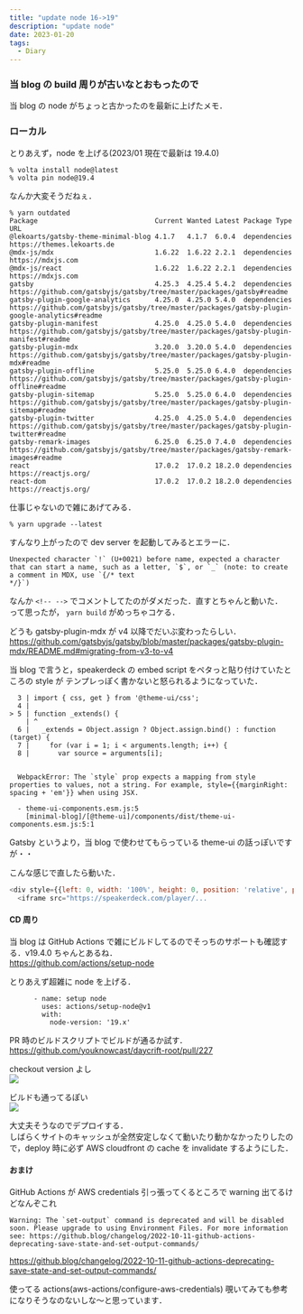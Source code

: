 ```yaml
---
title: "update node 16->19"
description: "update node"
date: 2023-01-20
tags:
  - Diary
---
```


### 当 blog の build 周りが古いなとおもったので

当 blog の node がちょっと古かったのを最新に上げたメモ．

### ローカル

とりあえず，node を上げる(2023/01 現在で最新は 19.4.0)

```
% volta install node@latest
% volta pin node@19.4
```

なんか大変そうだねぇ．

```
% yarn outdated
Package                             Current Wanted Latest Package Type URL                                                                                          
@lekoarts/gatsby-theme-minimal-blog 4.1.7   4.1.7  6.0.4  dependencies https://themes.lekoarts.de                                                                   
@mdx-js/mdx                         1.6.22  1.6.22 2.2.1  dependencies https://mdxjs.com                                                                            
@mdx-js/react                       1.6.22  1.6.22 2.2.1  dependencies https://mdxjs.com                                                                            
gatsby                              4.25.3  4.25.4 5.4.2  dependencies https://github.com/gatsbyjs/gatsby/tree/master/packages/gatsby#readme                        
gatsby-plugin-google-analytics      4.25.0  4.25.0 5.4.0  dependencies https://github.com/gatsbyjs/gatsby/tree/master/packages/gatsby-plugin-google-analytics#readme
gatsby-plugin-manifest              4.25.0  4.25.0 5.4.0  dependencies https://github.com/gatsbyjs/gatsby/tree/master/packages/gatsby-plugin-manifest#readme        
gatsby-plugin-mdx                   3.20.0  3.20.0 5.4.0  dependencies https://github.com/gatsbyjs/gatsby/tree/master/packages/gatsby-plugin-mdx#readme             
gatsby-plugin-offline               5.25.0  5.25.0 6.4.0  dependencies https://github.com/gatsbyjs/gatsby/tree/master/packages/gatsby-plugin-offline#readme         
gatsby-plugin-sitemap               5.25.0  5.25.0 6.4.0  dependencies https://github.com/gatsbyjs/gatsby/tree/master/packages/gatsby-plugin-sitemap#readme         
gatsby-plugin-twitter               4.25.0  4.25.0 5.4.0  dependencies https://github.com/gatsbyjs/gatsby/tree/master/packages/gatsby-plugin-twitter#readme         
gatsby-remark-images                6.25.0  6.25.0 7.4.0  dependencies https://github.com/gatsbyjs/gatsby/tree/master/packages/gatsby-remark-images#readme          
react                               17.0.2  17.0.2 18.2.0 dependencies https://reactjs.org/                                                                         
react-dom                           17.0.2  17.0.2 18.2.0 dependencies https://reactjs.org/   
```

仕事じゃないので雑にあげてみる．

```
% yarn upgrade --latest
```

すんなり上がったので dev server を起動してみるとエラーに．

```
Unexpected character `!` (U+0021) before name, expected a character that can start a name, such as a letter, `$`, or `_` (note: to create a comment in MDX, use `{/* text
*/}`)
```

なんか `<!-- -->` でコメントしてたのがダメだった．直すとちゃんと動いた．  
って思ったが， `yarn build` がめっちゃコケる．

どうも gatsby-plugin-mdx が v4 以降でだいぶ変わったらしい．  
https://github.com/gatsbyjs/gatsby/blob/master/packages/gatsby-plugin-mdx/README.md#migrating-from-v3-to-v4

当 blog で言うと，speakerdeck の embed script をペタっと貼り付けていたところの style が テンプレっぽく書かないと怒られるようになっていた．  

```
  3 | import { css, get } from '@theme-ui/css';
  4 |
> 5 | function _extends() {
    | ^
  6 |   _extends = Object.assign ? Object.assign.bind() : function (target) {
  7 |     for (var i = 1; i < arguments.length; i++) {
  8 |       var source = arguments[i];


  WebpackError: The `style` prop expects a mapping from style properties to values, not a string. For example, style={{marginRight: spacing + 'em'}} when using JSX.
  
  - theme-ui-components.esm.js:5 
    [minimal-blog]/[@theme-ui]/components/dist/theme-ui-components.esm.js:5:1
```

Gatsby というより，当 blog で使わせてもらっている theme-ui の話っぽいですが・・

こんな感じで直したら動いた．

```javascript
<div style={{left: 0, width: '100%', height: 0, position: 'relative', paddingBottom: '56.1972%'}}>
  <iframe src="https://speakerdeck.com/player/...
```

#### CD 周り

当 blog は GitHub Actions で雑にビルドしてるのでそっちのサポートも確認する．v19.4.0 ちゃんとあるね．  
https://github.com/actions/setup-node

とりあえず超雑に node を上げる．

```
      - name: setup node
        uses: actions/setup-node@v1
        with:
          node-version: '19.x'
```

PR 時のビルドスクリプトでビルドが通るか試す．  
https://github.com/youknowcast/daycrift-root/pull/227

checkout version よし  
![](https://d1q5p5okdzyz0p.cloudfront.net/2023-01-20230120-ss.png)

ビルドも通ってるぽい  
![](https://d1q5p5okdzyz0p.cloudfront.net/2023-01-20230120-ss2.png)

大丈夫そうなのでデプロイする．  
しばらくサイトのキャッシュが全然安定しなくて動いたり動かなかったりしたので，deploy 時に必ず AWS cloudfront の cache を invalidate するようにした．

#### おまけ

GitHub Actions が AWS credentials 引っ張ってくるところで warning 出てるけどなんぞこれ

```
Warning: The `set-output` command is deprecated and will be disabled soon. Please upgrade to using Environment Files. For more information see: https://github.blog/changelog/2022-10-11-github-actions-deprecating-save-state-and-set-output-commands/
```

https://github.blog/changelog/2022-10-11-github-actions-deprecating-save-state-and-set-output-commands/

使ってる actions(aws-actions/configure-aws-credentials) 覗いてみても参考になりそうなのないしな〜と思っています．
